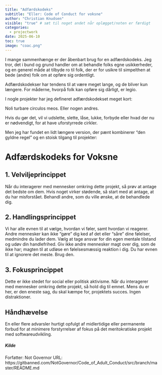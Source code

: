 ```yaml
---
title: "Adfærdskodeks"
subtitle: "Eller: Code of Conduct for voksne"
author: "Christian Knudsen"
visible: "true" # sæt til noget andet når oplægget/noten er færdigt
categories:
  - projectwork
date: 2025-06-10
toc: true
image: "coac.png"
---
```


I mange sammenhænge er der åbenbart brug for en adfærdskodeks. Jeg tror, det i 
bund og grund handler om at behandle folks egne usikkerheder, og en generel 
måde at tilbyde ro til folk, der er for usikre til simpelthen at bede 
(andre) folk om at opføre sig ordentligt.

Adfærdskodekser har tendens til at være meget lange, og de bliver kun længere. 
For måderne, hvorpå folk kan opføre sig dårligt, er legio.

I nogle projekter har jeg defineret adfærdskodekset meget kort:

Noli turbare circulos meos. Eller nogen andres.

Hvis du gør det, vil vi udslette, slette, låse, lukke, forbyde eller hvad der nu er nødvendigt, for at have uforstyrrede cirkler.

Men jeg har fundet en lidt længere version, der pænt kombinerer "den gyldne regel" og en stoisk tilgang til projekter:

# Adfærdskodeks for Voksne

## 1. Velviljeprincippet

Når du interagerer med mennesker omkring dette projekt, så prøv at antage det 
bedste om dem. Hvis noget virker stødende, så start med at antage, at du har 
misforstået. Behandl andre, som du ville ønske, at de behandlede dig.

## 2. Handlingsprincippet

Vi har alle evnen til at vælge, hvordan vi føler, samt hvordan vi reagerer. 
Andre mennesker kan ikke "gøre" dig ked af det eller "såre" dine følelser, 
medmindre du lader dem. Vælg at tage ansvar for din egen mentale tilstand og 
udøv din handlefrihed. Giv ikke andre mennesker magt over dig, som de ikke har; 
magten til at udløse en følelsesmæssig reaktion i dig. 
Du har evnen til at ignorere det meste. Brug den.

## 3. Fokusprincippet

Dette er ikke stedet for social eller politisk aktivisme. Når du interagerer med 
mennesker omkring dette projekt, så hold dig til emnet. Mens du er her, er den 
eneste sag, du skal kæmpe for, projektets succes. Ingen distraktioner.

## Håndhævelse

En eller flere advarsler hurtigt opfulgt af midlertidige eller permanente forbud 
for at minimere forstyrrelser af fokus på det meritokratiske projekt med softwareudvikling.

##### Kilde
Forfatter: Not Governor
URL: https://gitbanned.com/NotGovernor/Code_of_Adult_Conduct/src/branch/master/README.md
